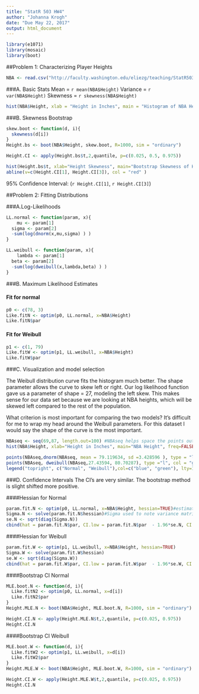 ---
title: "StatR 503 HW4"
author: "Johanna Krogh"
date: "Due May 22, 2017"
output: html_document
---

```{r echo = FALSE, warning = FALSE, message = FALSE}
library(e1071)
library(mosaic)
library(boot)
```

##Problem 1: Characterizing Player Heights
```{r }
NBA <- read.csv("http://faculty.washington.edu/eliezg/teaching/StatR503/data/NBAcensus.csv")

```

###A. Basic Stats
Mean = `r mean(NBA$Height)`
Variance = `r var(NBA$Height)`
Skewness = `r skewness(NBA$Height)`
```{r}
hist(NBA$Height, xlab = "Height in Inches", main = "Histogram of NBA Heights")

```

###B. Skewness Bootstrap

```{r message=FALSE, warning=FALSE}

skew.boot <- function(d, i){
  skewness(d[i])
}
Height.bs <- boot(NBA$Height, skew.boot, R=1000, sim = "ordinary")

Height.CI <- apply(Height.bs$t,2,quantile, p=c(0.025, 0.5, 0.975))

hist(Height.bs$t, xlab="Height Skewness", main="Bootstrap Skewness of Height")
abline(v=c(Height.CI[1], Height.CI[3]), col = "red" )

```

95% Confidence Interval: (`r Height.CI[1]`, `r Height.CI[3]`)

##Problem 2: Fitting Distributions

###A.Log-Likelihoods
```{r message=FALSE, warning = FALSE}
LL.normal <- function(param, x){
    mu <- param[1]
  sigma <- param[2]
  -sum(log(dnorm(x,mu,sigma) ) )
}

LL.weibull <- function(param, x){
    lambda <- param[1]
  beta <- param[2]
  -sum(log(dweibull(x,lambda,beta) ) )
}

```

###B. Maximum Likelihood Estimates

#### Fit for normal
```{r message=FALSE, warning=FALSE}
p0 <- c(78, 3)
Like.fitN <- optim(p0, LL.normal, x=NBA$Height)
Like.fitN$par
```

#### Fit for Weibull
```{r}
p1 <- c(1, 79)
Like.fitW <- optim(p1, LL.weibull, x=NBA$Height)
Like.fitW$par
```

###C. Visualization and model selection

The Weibull distribution curve fits the histogram much better. The shape parameter allows the curve to skew left or right. Our log likelihood function gave us a parameter of shape = 27, modeling the left skew. This makes sense for our data set because we are looking at NBA heights, which will be skewed left compared to the rest of the population.

What criterion is most important for comparing the two models? It's difficult for me to wrap my head around the Weibull parameters. For this dataset I would say the shape of the curve is the most important.
```{r}
NBAseq <- seq(69,87, length.out=100) #NBAseq helps space the points out equally
hist(NBA$Height, xlab="Height in Inches", main="NBA Height", freq=FALSE) 

points(NBAseq,dnorm(NBAseq, mean = 79.119634, sd =3.428596 ), type = "l", col="blue") #plot normal distribution with params
points(NBAseq, dweibull(NBAseq,27.43594, 80.70287), type ="l", col = "green") #plot weibull distribution with params
legend("topright", c("Normal", "Weibull"),col=c("blue", "green"), lty=1)

```

###D. Confidence Intervals
The CI's are very similar. The bootstrap method is slight shifted more positive.

####Hessian for Normal
```{r message=FALSE, warning=FALSE}
param.fit.N <- optim(p0, LL.normal, x=NBA$Height, hessian=TRUE)#estimate for Fisher information matrix. Inverse of FI gives covariance for parameters
Sigma.N <- solve(param.fit.N$hessian)#Sigma used to note variance matrix
se.N <- sqrt(diag(Sigma.N))
cbind(hat = param.fit.N$par, CI.low = param.fit.N$par  - 1.96*se.N, CI.high = param.fit.N$par  + 1.96*se.N)

```

####Hessian for Weibull
```{r message=FALSE, warning=FALSE}
param.fit.W <- optim(p1, LL.weibull, x=NBA$Height, hessian=TRUE)
Sigma.W <- solve(param.fit.W$hessian)
se.W <- sqrt(diag(Sigma.W))
cbind(hat = param.fit.W$par, CI.low = param.fit.W$par  - 1.96*se.W, CI.high = param.fit.W$par  + 1.96*se.W)

```

####Bootstrap CI Normal
```{r message=FALSE, warning=FALSE}
MLE.boot.N <- function(d, i){
  Like.fitN2 <- optim(p0, LL.normal, x=d[i])  
  Like.fitN2$par
}
Height.MLE.N <- boot(NBA$Height, MLE.boot.N, R=1000, sim = "ordinary")

Height.CI.N <- apply(Height.MLE.N$t,2,quantile, p=c(0.025, 0.975))
Height.CI.N
```

####Bootstrap CI Weibull
```{r message=FALSE, warning=FALSE}
MLE.boot.W <- function(d, i){
  Like.fitW2 <- optim(p1, LL.weibull, x=d[i])  
  Like.fitW2$par
}
Height.MLE.W <- boot(NBA$Height, MLE.boot.W, R=1000, sim = "ordinary")

Height.CI.W <- apply(Height.MLE.W$t,2,quantile, p=c(0.025, 0.975))
Height.CI.N
```

